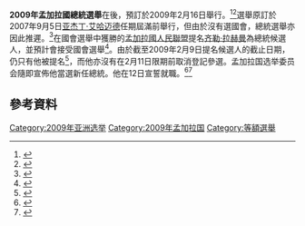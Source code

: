 '''2009年孟加拉國總統選舉'''在{{link-en|2008年孟加拉國大選|2008 Bangladeshi general election|2008年大選}}後，預訂於2009年2月16日舉行。<ref>{{cite web | first=Liyu | last=Lin | url=http://news.xinhuanet.com/english/2009-01/29/content_10734225.htm | title=Bangladesh's new president to be elected on Feb. 16 | language=en | date=2009-01-29 | access-date= | archive-url=https://web.archive.org/web/20110820093919/http://news.xinhuanet.com/english/2009-01/29/content_10734225.htm | archive-date=2011-08-20 | dead-url=yes }}</ref><ref>{{cite web | url=http://en.people.com.cn/90001/90777/90851/6570641.html | title=Bangladesh's new parliament to hold 1st session on Jan. 25 | language=en | date=2009-01-08 | access-date= | archive-url=https://web.archive.org/web/20200201052805/http://en.people.cn/90001/90777/90851/6570641.html | archive-date=2020-02-01 | dead-url=yes }}</ref>選舉原訂於2007年9月5日[[亚杰丁·艾哈迈德|亚杰丁·艾哈迈德]]任期屆滿前舉行，但由於沒有選國會，總統選舉亦因此推遲。<ref>{{cite web | first=Mark | last=Dummett | url=http://news.bbc.co.uk/2/hi/south_asia/6979350.stm | title=Bangladesh president to continue | publisher=[[BBC_News|BBC News]] | date=2007-09-05 | language=en | archive-url=https://web.archive.org/web/20200904063846/http://news.bbc.co.uk/2/hi/south_asia/6979350.stm | archive-date=2020-09-04 | dead-url=no | accessdate=2020-09-30 }}</ref>在國會選舉中獲勝的[[孟加拉國人民聯盟|孟加拉國人民聯盟]]提名[[齐勒·拉赫曼|齐勒·拉赫曼]]為總統候選人，並預計會接受國會選舉<ref>{{cite web | url=http://en.people.com.cn/90001/90777/90851/6566372.html | title=Awami League's senior leader Zillur Rahman to become Bangladesh's next president | language=en | date=2009-01-04 | access-date= | archive-url=https://web.archive.org/web/20200201052810/http://en.people.cn/90001/90777/90851/6566372.html | archive-date=2020-02-01 | dead-url=yes }}</ref>。由於截至2009年2月9日提名候選人的截止日期，仍只有他被提名<ref>{{cite web | url=http://en.people.com.cn/90001/90777/90851/6588123.html | title=Zillur Rahman becomes only candidate for Bangladeshi presidential election | language=en | date=2009-02-09 | access-date= | archive-url=https://web.archive.org/web/20200201052805/http://en.people.cn/90001/90777/90851/6588123.html | archive-date=2020-02-01 | dead-url=yes }}</ref>，而他亦沒有在2月11日限期前取消登記參選。孟加拉国选举委员会隨即宣佈他當選新任總統。他在12日宣誓就職。<ref>{{cite web | url=http://en.people.com.cn/90001/90777/90851/6590659.html | title=Zillur Rahman declared as Bangladesh's new President | language=en | date=2009-02-11 | access-date= | archive-url=https://web.archive.org/web/20200201052759/http://en.people.cn/90001/90777/90851/6590659.html | archive-date=2020-02-01 | dead-url=yes }}</ref><ref>{{cite web | url=https://news.sina.com.cn/w/2009-02-11/183617194855.shtml | title=齐勒-拉赫曼成为孟加拉国新总统 | language=zh-cn | date=2009-02-11 | access-date=2020-09-30 | archive-url=https://web.archive.org/web/20200930120040/https://news.sina.com.cn/w/2009-02-11/183617194855.shtml | archive-date=2020-09-30 | dead-url=no }}</ref>

== 參考資料 ==
{{reflist}}

{{孟加拉國選舉|state=expanded}}

[[Category:2009年亚洲选举|Category:2009年亚洲选举]]
[[Category:2009年孟加拉国|Category:2009年孟加拉国]]
[[Category:等額選舉|Category:等額選舉]]
